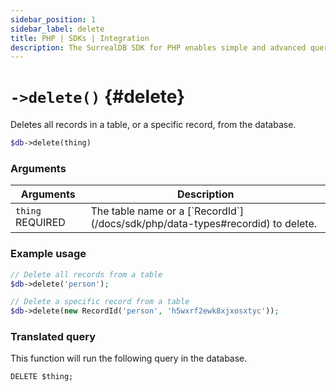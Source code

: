 ```yaml
---
sidebar_position: 1
sidebar_label: delete 
title: PHP | SDKs | Integration
description: The SurrealDB SDK for PHP enables simple and advanced querying of a remote or embedded database.
---
```


# `->delete()` {#delete}

Deletes all records in a table, or a specific record, from the database.

```php title="Method Syntax"
$db->delete(thing)
```

### Arguments
<table>
    <thead>
        <tr>
            <th colspan="2" scope="col">Arguments</th>
            <th colspan="2" scope="col">Description</th>
        </tr>
    </thead>
    <tbody>
        <tr>
            <td colspan="2" scope="row" data-label="Arguments">
                <code>thing</code>
                <l className='yellow'>REQUIRED</l>
            </td>
            <td colspan="2" scope="row" data-label="Description">
                The table name or a [`RecordId`](/docs/sdk/php/data-types#recordid) to delete.
            </td>
        </tr>
    </tbody>
</table>

### Example usage
```php
// Delete all records from a table
$db->delete('person');

// Delete a specific record from a table
$db->delete(new RecordId('person', 'h5wxrf2ewk8xjxosxtyc'));
```

### Translated query
This function will run the following query in the database.

```surql
DELETE $thing;
```